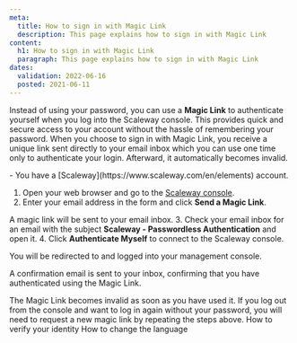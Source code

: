 ```yaml
---
meta:
  title: How to sign in with Magic Link
  description: This page explains how to sign in with Magic Link
content:
  h1: How to sign in with Magic Link
  paragraph: This page explains how to sign in with Magic Link
dates:
  validation: 2022-06-16
  posted: 2021-06-11
---
```


Instead of using your password, you can use a **Magic Link** to authenticate yourself when you log into the Scaleway console. This provides quick and secure access to your account without the hassle of remembering your password. When you choose to sign in with Magic Link, you receive a unique link sent directly to your email inbox which you can use one time only to authenticate your login. Afterward, it automatically becomes invalid.

<Message type="requirement">
  - You have a [Scaleway](https://www.scaleway.com/en/elements) account.
</Message>

1. Open your web browser and go to the [Scaleway console](https://console.scaleway.com).
2. Enter your email address in the form and click **Send a Magic Link**.
  <Lightbox src="scaleway-login-page-magic-link.webp" alt="" />

  A magic link will be sent to your email inbox.
3. Check your email inbox for an email with the subject **Scaleway - Passwordless Authentication** and open it.
4. Click **Authenticate Myself** to connect to the Scaleway console.
<Lightbox src="scaleway-magic-link-email.webp" alt="" />

You will be redirected to and logged into your management console.

A confirmation email is sent to your inbox, confirming that you have authenticated using the Magic Link.

<Message type="note">
  The Magic Link becomes invalid as soon as you have used it. If you log out from the console and want to log in again without your password, you will need to request a new magic link by repeating the steps above.
</Message>


<Navigation title="See Also">
  <PreviousButton to="/console/my-account/how-to/verify-identity/">How to verify your identity</PreviousButton>
  <NextButton to="/console/my-account/how-to/change-language/">How to change the language</NextButton>
</Navigation>

